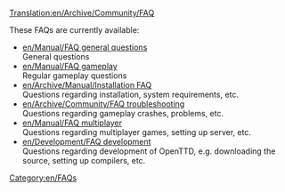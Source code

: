 [[Translation:en/Archive/Community/FAQ]]
[[Category:en/FAQs]]

These FAQs are currently available:

*[[en/Manual/FAQ general questions]]<br/>General questions
*[[en/Manual/FAQ gameplay]]<br/>Regular gameplay questions
*[[en/Archive/Manual/Installation FAQ]]<br/>Questions regarding installation, system requirements, etc.
*[[en/Archive/Community/FAQ troubleshooting]]<br/>Questions regarding gameplay crashes, problems, etc.
*[[en/Manual/FAQ multiplayer]]<br/>Questions regarding multiplayer games, setting up server, etc.
*[[en/Development/FAQ development]]<br/>Questions regarding development of OpenTTD, e.g. downloading the source, setting up compilers, etc.